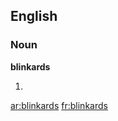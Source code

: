 ==English==

===Noun===
'''blinkards'''

# {{plural of|[[blinkard]]}}

[[ar:blinkards]]
[[fr:blinkards]]